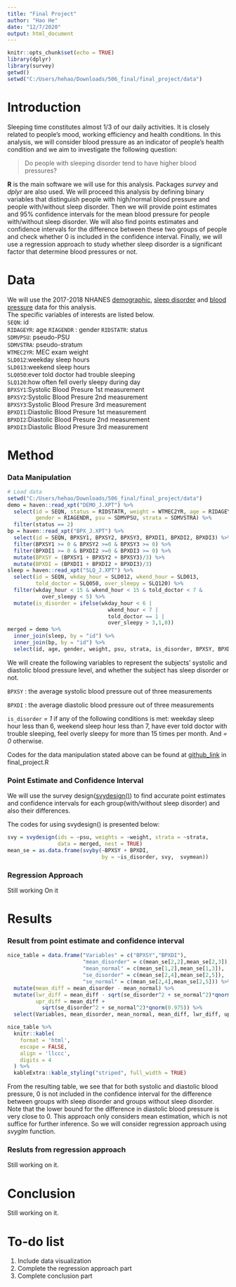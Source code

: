 ```yaml
---
title: "Final Project"
author: "Hao He"
date: "12/7/2020"
output: html_document
---
```


```r
knitr::opts_chunk$set(echo = TRUE)
library(dplyr)
library(survey)
getwd()
setwd("C:/Users/hehao/Downloads/506_final/final_project/data")
```

# Introduction  

Sleeping time constitutes almost 1/3 of our daily activities. It is closely 
related to people's mood, working efficiency and health conditions. In this 
analysis, we will consider blood pressure as an indicator of people's health
condition and we aim to investigate the following question:   

> Do people with sleeping disorder tend to have higher blood pressures? 

**R** is the main software we will use for this analysis. Packages *survey*
and *dplyr* are also used.
We will proceed this analysis by defining binary variables that distinguish
people with high/normal blood pressure and people with/without sleep disorder.
Then we will provide point estimates and 95% confidence intervals for the mean 
blood pressure for people with/without sleep disorder. We will also find 
points estimates and confidence intervals for the difference between these two
groups of people and check whether 0 is included in the confidence interval.
Finally, we will use a regression approach to study whether sleep disorder
is a significant factor that determine blood pressures or not.

# Data
We will use the 2017-2018 NHANES [demographic](https://wwwn.cdc.gov/Nchs/Nhanes/2017-2018/DEMO_J.XPT),
[sleep disorder](https://wwwn.cdc.gov/Nchs/Nhanes/2017-2018/SLQ_J.XPT) and
[blood pressure](https://wwwn.cdc.gov/Nchs/Nhanes/2017-2018/BPX_J.XPT) data
for this analysis.    
The specific variables of interests are listed below.  
`SEQN`: id  
`RIDAGEYR`: age
`RIAGENDR` : gender
`RIDSTATR`: status  
`SDMVPSU`: pseudo-PSU  
`SDMVSTRA`: pseudo-stratum  
`WTMEC2YR`: MEC exam weight  
`SLD012`:weekday sleep hours  
`SLD013`:weekend sleep hours  
`SLQ050`:ever told doctor had trouble sleeping  
`SLQ120`:how often fell overly sleepy during day  
`BPXSY1`:Systolic Blood Presure 1st measurement  
`BPXSY2`:Systolic Blood Presure 2nd measurement  
`BPXSY3`:Systolic Blood Presure 3rd measurement  
`BPXDI1`:Diastolic Blood Presure 1st measurement  
`BPXDI2`:Diastolic Blood Presure 2nd measurement  
`BPXDI3`:Diastolic Blood Presure 3rd measurement  

# Method

### Data Manipulation

```r
# Load data
setwd("C:/Users/hehao/Downloads/506_final/final_project/data")
demo = haven::read_xpt("DEMO_J.XPT") %>% 
  select(id = SEQN, status = RIDSTATR, weight = WTMEC2YR, age = RIDAGEYR,
         gender = RIAGENDR, psu = SDMVPSU, strata = SDMVSTRA) %>%
  filter(status == 2)
bp = haven::read_xpt("BPX_J.XPT") %>%
  select(id = SEQN, BPXSY1, BPXSY2, BPXSY3, BPXDI1, BPXDI2, BPXDI3) %>%
  filter(BPXSY1 >= 0 & BPXSY2 >=0 & BPXSY3 >= 0) %>%
  filter(BPXDI1 >= 0 & BPXDI2 >=0 & BPXDI3 >= 0) %>%
  mutate(BPXSY = (BPXSY1 + BPXSY2 + BPXSY3)/3) %>% 
  mutate(BPXDI = (BPXDI1 + BPXDI2 + BPXDI3)/3)
sleep = haven::read_xpt("SLQ_J.XPT") %>%
  select(id = SEQN, wkday_hour = SLD012, wkend_hour = SLD013,
         told_doctor = SLQ050, over_sleepy = SLQ120) %>%
  filter(wkday_hour < 15 & wkend_hour < 15 & told_doctor < 7 & 
           over_sleepy < 5) %>%
  mutate(is_disorder = ifelse(wkday_hour < 6 |
                                wkend_hour < 7 |
                                told_doctor == 1 |
                                over_sleepy > 3,1,0))
merged = demo %>%
  inner_join(sleep, by = "id") %>%
  inner_join(bp, by = "id") %>%
  select(id, age, gender, weight, psu, strata, is_disorder, BPXSY, BPXDI)
```

We will create the following variables to represent the subjects' systolic 
and diastolic blood pressure level, and whether the subject has sleep disorder
or not.

`BPXSY` : the average systolic blood pressure out of three measurements  

`BPXDI` : the average diastolic blood pressure out of three measurements  

`is_disorder` *= 1*  if any of the following conditions is met: weekday sleep
hour less than 6, weekend sleep hour less than 7, have ever told doctor with
trouble sleeping, feel overly sleepy for more than 15 times per month. And *= 0*
otherwise.

Codes for the data manipulation stated above can be found at 
[github_link](https://github.com/hhaohe513/final_project) in final_project.R 

### Point Estimate and Confidence Interval
We will use the survey
design([svydesign()](https://cran.r-project.org/web/packages/survey/survey.pdf))
to find accurate point estimates and confidence intervals for each
group(with/without sleep disorder) and also their differences.

The codes for using svydesign() is presented below:  

```r
svy = svydesign(ids = ~psu, weights = ~weight, strata = ~strata,
                data = merged, nest = TRUE)
mean_se = as.data.frame(svyby(~BPXSY + BPXDI,
                              by = ~is_disorder, svy,  svymean))
```

### Regression Approach

Still working On it  

# Results

### Result from point estimate and confidence interval
```r
nice_table = data.frame("Variables" = c("BPXSY","BPXDI"),
                        "mean_disorder" = c(mean_se[2,2],mean_se[2,3]),
                        "mean_normal" = c(mean_se[1,2],mean_se[1,3]),
                        "se_disorder" = c(mean_se[2,4],mean_se[2,5]),
                        "se_normal" = c(mean_se[2,4],mean_se[2,5])) %>%
  mutate(mean_diff = mean_disorder - mean_normal) %>%
  mutate(lwr_diff = mean_diff - sqrt(se_disorder^2 + se_normal^2)*qnorm(0.975),
         upr_diff = mean_diff + 
           sqrt(se_disorder^2 + se_normal^2)*qnorm(0.975)) %>%
  select(Variables, mean_disorder, mean_normal, mean_diff, lwr_diff, upr_diff)
```

```r
nice_table %>% 
  knitr::kable(
    format = 'html', 
    escape = FALSE, 
    align = 'llccc',
    digits = 4
  ) %>%
  kableExtra::kable_styling("striped", full_width = TRUE)
```

From the resulting table, we see that for both systolic and diastolic blood
pressure, 0 is not included in the confidence interval for the difference
between groups with sleep disorder and groups without sleep disorder. Note that
the lower bound for the difference in diastolic blood pressure is very close to
0. This approach only considers mean estimation, which is not suffice for 
further inference. So we will consider regression approach using *svyglm*
function.

### Resluts from regression approach
Still working on it.

# Conclusion
Still working on it.

# To-do list
1. Include data visualization
2. Complete the regression approach part
3. Complete conclusion part
